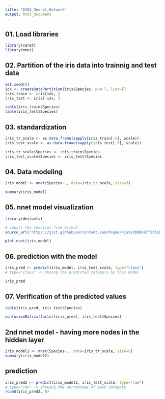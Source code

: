 ---
title: "0305_Neural_Network"
output: html_document
---
## 01. Load libraries
```{r}
library(caret)
library(nnet)
```

## 02. Partition of the iris data into trainnig and test data
```{r}
set.seed(0)
idx <- createDataPartition(iris$Species, p=0.7, list=F)
iris_train <- iris[idx, ]
iris_test <- iris[-idx, ]
```

```{r}
table(iris_train$Species)
table(iris_test$Species)
```

## 03. standardization 
```{r}
iris_tr_scale <- as.data.frame(sapply(iris_train[-5], scale))
iris_test_scale <- as.data.frame(sapply(iris_test[-5], scale))
```

```{r}
iris_tr_scale$Species <- iris_train$Species
iris_test_scale$Species <- iris_test$Species
```

## 04. Data modeling
```{r}
iris_model <- nnet(Species~., data=iris_tr_scale, size=3)
```

```{r}
summary(iris_model)
```

## 05. nnet model visualization
```{r}
library(devtools)

# import the function from Github
source_url('https://gist.githubusercontent.com/Peque/41a9e20d6687f2f3108d/raw/85e14f3a292e126f1454864427e3a189c2fe33f3/nnet_plot_update.r')

plot.nnet(iris_model)
```

## 06. prediction with the model
```{r}
iris_pred <- predict(iris_model, iris_test_scale, type="class") 
# type="class" -> shoing the predicted category by this model

iris_pred
```

## 07. Verification of the predicted values
```{r}
table(iris_pred, iris_test$Species)
```

```{r}
confusionMatrix(factor(iris_pred), iris_test$Species)
```

## 2nd nnet model - having more nodes in the hidden layer 
```{r}
iris_model2 <- nnet(Species~., data=iris_tr_scale, size=8)
summary(iris_model2)
```

## prediction 
```{r}
iris_pred2 <- predict(iris_model2, iris_test_scale, type="raw") 
# type="raw" -> showing the percentage of each categoty 
round(iris_pred2, 6)
```


